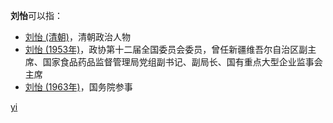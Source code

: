 '''刘怡'''可以指：
* [[刘怡_(清朝)|刘怡 (清朝)]]，清朝政治人物
* [[刘怡_(1953年)|刘怡 (1953年)]]，政协第十二届全国委员会委员，曾任新疆维吾尔自治区副主席、国家食品药品监督管理局党组副书记、副局长、国有重点大型企业监事会主席
* [[刘怡_(1963年)|刘怡 (1963年)]]，国务院参事

{{disambig}}

[[Category:二字刘姓人名消歧义|yi]]